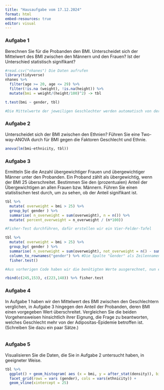 ```yaml
---
title: "Hausaufgabe vom 17.12.2024"
format: html
embed-resources: true
editor: visual
---
```


### **Aufgabe 1**

Berechnen Sie für die Probanden den BMI. Unterscheidet sich der Mittelwert des BMI zwischen den Männern und den Frauen? Ist der Unterschied statistisch signifikant?

```r
#read.csv("nhanes") Die Daten aufrufen
library(tidyverse)
nhanes %>%
  filter(age >= 20, age <= 29) %>%
  filter(!is.na (weight), !is.na(height)) %>%
  mutate(bmi = weight/(height/100)^2) -> tbl

t.test(bmi ~ gender, tbl)

#Die Mittelwerte der jeweiligen Geschlechter werden automatisch von der 't.test()'-Funktion ausgegeben
```

### **Aufgabe 2**

Unterscheidet sich der BMI zwischen den Ethnien? Führen Sie eine Two-way-ANOVA durch für BMI gegen die Faktoren Geschlecht und Ethnie.

```r
anova(lm(bmi~ethnicity, tbl))
```

### **Aufgabe 3**

Ermitteln Sie die Anzahl übergewichtiger Frauen und übergewichtiger Männer unter den Probanden. Ein Proband zählt als übergewichtig, wenn der BMI 25 überschreitet. Bestimmen Sie den (prozentualen) Anteil der Übergewichtigen an allen Frauen bzw. Männern. Führen Sie einen statistischen test durch, um zu sehen, ob der Anteil signifikant ist.

```r
tbl %>%
  mutate( overweight = bmi > 25) %>%
  group_by( gender ) %>%
  summarise( n_overweight = sum(overweight), n = n()) %>%
  mutate( percent_overweight = n_overweight / (n*100))

#Fisher-Test durchführen, dafür erstellen wir ein Vier-Felder-Tafel

tbl %>%
  mutate( overweight = bmi > 25) %>%
  group_by( gender ) %>%
  summarise( n_overweight = sum(overweight), not_overweight = n() - sum(!overweight))%>%
  column_to_rownames("gender") %>% #Die Spalte "Gender" als Zeilennamen umgewandelt
  fisher.test()

#Aus vorherigen Code haben wir die benötigten Werte ausgerechnet, nun erstellen wir einen Vier-Felder-Tafel

rbind(c(245,153), c(223,148)) %>% fisher.test
```

### **Aufgabe 4**

In Aufgabe 1 haben wir den Mittelwert des BMI zwischen den Geschlechtern verglichen, in Aufgabe 3 hingegen den Anteil der Probanden, deren BMI einen vorgegeben Wert überschreitet. Vergleichen Sie die beiden Vorgehensweisen hinsichtlich ihrer Eignung, die Frage zu beantworten, welches Geschlecht mehr von der Adipositas-Epidemie betroffen ist. (Schreiben Sie dazu ein paar Sätze.)

```r

```

### **Aufgabe 5**

Visualisieren Sie die Daten, die Sie in Aufgabe 2 untersucht haben, in geeigneter Weise.

```r
tbl %>%
  ggplot() + geom_histogram( aes (x = bmi, y = after_stat(density)), bins = 14) +
  facet_grid(rows = vars (gender), cols = vars(ethnicity)) +
  geom_vline(xintercept = 25)

```
